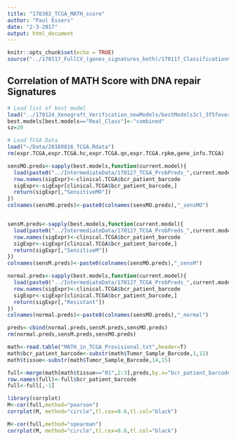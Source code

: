```yaml
---
title: "170302_TCGA_MATH_score"
author: "Paul Essers"
date: "2-3-2017"
output: html_document
---
```


```r
knitr::opts_chunk$set(echo = TRUE)
source("../170117_FullCV_(genes_signatures_both)/170117_ClassificationCVfunctions.R")
```

## Correlation of MATH Score with DNA repair Signatures

```r
# Load list of best model
load("../170124_Xenograft_Verification_newModels/bestModels3cl_3f5foverlap.Rdata")
best.models[best.models=="Real_Class"]<-"combined"
sz=20

# Load TCGA Data
load("~/Data/20160816_TCGA.Rdata")
rm(expr.TCGA,expr.TCGA.hc,expr.TCGA.qn,expr.TCGA.rpkm,gene_info.TCGA)

sensMO.preds<-sapply(best.models,function(current.model){
  load(paste0("../IntermediateData/170127_TCGA_ProbPreds_",current.model,"_3Class.Rdata"))
  row.names(sigExpr)<-clinical.TCGA$bcr_patient_barcode
  sigExpr<-sigExpr[clinical.TCGA$bcr_patient_barcode,]
  return(sigExpr[,"SensitiveMO"])
})
colnames(sensMO.preds)<-paste0(colnames(sensMO.preds),"_sensMO")


sensM.preds<-sapply(best.models,function(current.model){
  load(paste0("../IntermediateData/170127_TCGA_ProbPreds_",current.model,"_3Class.Rdata"))
  row.names(sigExpr)<-clinical.TCGA$bcr_patient_barcode
  sigExpr<-sigExpr[clinical.TCGA$bcr_patient_barcode,]
  return(sigExpr[,"SensitiveM"])
})
colnames(sensM.preds)<-paste0(colnames(sensMO.preds),"_sensM")

normal.preds<-sapply(best.models,function(current.model){
  load(paste0("../IntermediateData/170127_TCGA_ProbPreds_",current.model,"_3Class.Rdata"))
  row.names(sigExpr)<-clinical.TCGA$bcr_patient_barcode
  sigExpr<-sigExpr[clinical.TCGA$bcr_patient_barcode,]
  return(sigExpr[,"Resistant"])
})
colnames(normal.preds)<-paste0(colnames(sensMO.preds),"_normal")

preds<-cbind(normal.preds,sensM.preds,sensMO.preds)
rm(normal.preds,sensM.preds,sensMO.preds)
```


```r
math<-read.table("MATH_in_TCGA_Provisional.txt",header=T)
math$bcr_patient_barcode<-substr(math$Tumor_Sample_Barcode,1,12)
math$tissue<-substr(math$Tumor_Sample_Barcode,14,15)

full<-merge(math[math$tissue=="01",2:3],preds,by.x="bcr_patient_barcode",by.y="row.names")
row.names(full)<-full$bcr_patient_barcode
full<-full[,-1]

library(corrplot)
M<-cor(full,method="pearson")
corrplot(M, method="circle",tl.cex=0.6,tl.col="black")

M<-cor(full,method="spearman")
corrplot(M, method="circle",tl.cex=0.6,tl.col="black")
```
